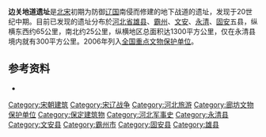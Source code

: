 {{文物保护单位
| 级别 = 全国
| 名称 = 边关地道遗址
| 编号 = 6-14
| 分类 = 古遗址
| 时代 = [[北宋|北宋]]
| 所在 = [[河北省|河北省]][[永清县|永清县]]
| 登录 = 2006年
| Cat = 河北全国重点文物保护单位
}}
'''边关地道遗址'''是[[北宋|北宋]]初期为防御[[辽国|辽国]]南侵而修建的地下战道的遗址，发现于20世纪中期。目前已发现的遗址分布於[[河北省|河北省]][[雄县|雄县]]、[[霸州市|霸州]]、[[文安县|文安]]、[[永清县|永清]]、[[固安县|固安]]五县，纵横东西约65公里，南北约25公里，纵横地区总面积达1300平方公里，仅在永清县境内就有300平方公里。2006年列入[[全国重点文物保护单位|全国重点文物保护单位]]。

==参考资料==
*{{zh}}{{cite web|url=http://yzdsb.hebnews.cn/20060819/ca646331.htm|title=永清县宋辽边关地道遗址将向世人开放</span>|publisher=燕赵都市报|date=2006-08-19|accessdate=2009-03-30|deadurl=yes|archiveurl=https://web.archive.org/web/20080220135944/http://yzdsb.hebnews.cn/20060819/ca646331.htm|archivedate=2008-02-20}}

{{河北全国重点文物保护单位}}
[[Category:宋朝建筑|Category:宋朝建筑]]
[[Category:宋辽战争|Category:宋辽战争]]
[[Category:河北旅游|Category:河北旅游]]
[[Category:廊坊文物保护单位|Category:廊坊文物保护单位]]
[[Category:保定建筑物|Category:保定建筑物]]
[[Category:河北军事史|Category:河北军事史]]
[[Category:永清县|Category:永清县]]
[[Category:文安县|Category:文安县]]
[[Category:霸州市|Category:霸州市]]
[[Category:固安县|Category:固安县]]
[[Category:雄县|Category:雄县]]
